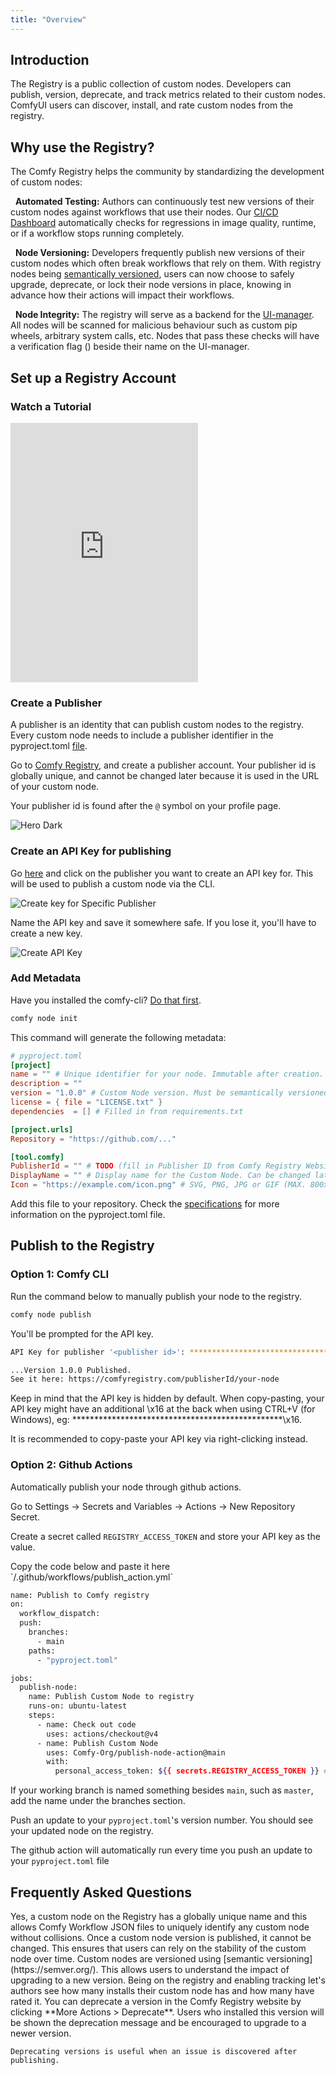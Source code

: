 ```yaml
---
title: "Overview"
---
```


## Introduction

The Registry is a public collection of custom nodes. Developers can publish, version, deprecate, and track metrics related to their custom nodes. ComfyUI users can discover, install, and rate custom nodes from the registry.

## Why use the Registry?

The Comfy Registry helps the community by standardizing the development of custom nodes:

<Icon icon="rotate" iconType="solid" size={20}/>&nbsp; **Automated Testing:** Authors can continuously test new versions of their custom nodes against workflows that use their nodes. Our [CI/CD Dashboard](https://docs.comfy.org/registry/cicd) automatically checks for regressions in image quality, runtime, or if a workflow stops running completely.

<Icon icon="timeline" iconType="solid" size={20}/>&nbsp; **Node Versioning:** Developers frequently publish new versions of their custom nodes which often break workflows that rely on them. With registry nodes being [semantically versioned](https://semver.org/), users can now choose to safely upgrade, deprecate, or lock their node versions in place, knowing in advance how their actions will impact their workflows.

<Icon icon="shield" iconType="solid" size={20}/>&nbsp; **Node Integrity:** The registry will serve as a backend for the [UI-manager](https://github.com/ltdrdata/ComfyUI-Manager). All nodes will be scanned for malicious behaviour such as custom pip wheels, arbitrary system calls, etc. Nodes that pass these checks will have a verification flag (<Icon icon="check" iconType="solid" />) beside their name on the UI-manager.

## Set up a Registry Account

### Watch a Tutorial

<iframe height="415" src="https://www.youtube.com/embed/WhOZZOgBggU?si=6TyvhJJadmQ65uXC" title="YouTube video player" frameborder="0" allow="accelerometer; autoplay; clipboard-write; encrypted-media; gyroscope; picture-in-picture; web-share" referrerpolicy="strict-origin-when-cross-origin" allowfullscreen style={{ width: "100%", borderRadius: "0.5rem" }}></iframe>

### Create a Publisher

A publisher is an identity that can publish custom nodes to the registry. Every custom node needs to include a publisher identifier in the pyproject.toml [file]().

Go to [Comfy Registry](https://comfyregistry.org), and create a publisher account. Your publisher id is globally unique, and cannot be changed later because it is used in the URL of your custom node.

Your publisher id is found after the `@` symbol on your profile page.

<img
  className="block"
  src="/images/publisherid.png"
  alt="Hero Dark"
/>

### Create an API Key for publishing

Go [here](https://comfyregistry.org/nodes) and click on the publisher you want to create an API key for. This will be used to publish a custom node via the CLI. 

![Create key for Specific Publisher](/images/pat-1.png)

Name the API key and save it somewhere safe. If you lose it, you'll have to create a new key.

![Create API Key](/images/pat-2.png)

### Add Metadata

<Tip>Have you installed the comfy-cli? [Do that first](/comfy-cli/getting-started).</Tip>

```bash
comfy node init
```

This command will generate the following metadata:

```toml
# pyproject.toml
[project]
name = "" # Unique identifier for your node. Immutable after creation.
description = ""
version = "1.0.0" # Custom Node version. Must be semantically versioned.
license = { file = "LICENSE.txt" }
dependencies  = [] # Filled in from requirements.txt

[project.urls]
Repository = "https://github.com/..."

[tool.comfy]
PublisherId = "" # TODO (fill in Publisher ID from Comfy Registry Website).
DisplayName = "" # Display name for the Custom Node. Can be changed later.
Icon = "https://example.com/icon.png" # SVG, PNG, JPG or GIF (MAX. 800x400px)
```

Add this file to your repository. Check the [specifications](/registry/specifications) for more information on the pyproject.toml file.

## Publish to the Registry

### Option 1: Comfy CLI 

Run the command below to manually publish your node to the registry.  

```bash
comfy node publish
```

You'll be prompted for the API key.

```bash
API Key for publisher '<publisher id>': ****************************************************

...Version 1.0.0 Published. 
See it here: https://comfyregistry.com/publisherId/your-node
```

<Warning>
  Keep in mind that the API key is hidden by default.
</Warning>
<Warning>
  When copy-pasting, your API key might have an additional \x16 at the back when using CTRL+V (for Windows), eg: ************************************************\x16. 

  It is recommended to copy-paste your API key via right-clicking instead.
</Warning>


### Option 2: Github Actions

Automatically publish your node through github actions.

<Steps>
<Step title="Set up a Github Secret">

Go to Settings -> Secrets and Variables -> Actions -> New Repository Secret.

Create a secret called `REGISTRY_ACCESS_TOKEN` and store your API key as the value. 

</Step>
<Step title="Create a Github Action">
Copy the code below and paste it here `/.github/workflows/publish_action.yml`

```bash
name: Publish to Comfy registry
on:
  workflow_dispatch:
  push:
    branches:
      - main
    paths:
      - "pyproject.toml"

jobs:
  publish-node:
    name: Publish Custom Node to registry
    runs-on: ubuntu-latest
    steps:
      - name: Check out code
        uses: actions/checkout@v4
      - name: Publish Custom Node
        uses: Comfy-Org/publish-node-action@main
        with:
          personal_access_token: ${{ secrets.REGISTRY_ACCESS_TOKEN }} ## Add your own personal access token to your Github Repository secrets and reference it here.
```

<Warning>If your working branch is named something besides `main`, such as `master`, add the name under the branches section.</Warning>
</Step>
<Step title="Test the Github Action">

Push an update to your `pyproject.toml`'s version number. You should see your updated node on the registry.

<Tip>The github action will automatically run every time you push an update to your `pyproject.toml` file</Tip>

</Step>


</Steps>

## Frequently Asked Questions

<AccordionGroup>
  <Accordion title="Do registry nodes have unique identifiers?">
    Yes, a custom node on the Registry has a globally unique name and this allows Comfy Workflow JSON files to uniquely identify any custom node without collisions.
  </Accordion>

  <Accordion title="How do you ensure node stability?">
    Once a custom node version is published, it cannot be changed. This ensures that users can rely on the stability of the custom node over time.
  </Accordion>

  <Accordion title="How are nodes versioned?">
    Custom nodes are versioned using [semantic versioning](https://semver.org/). This allows users to understand the impact of upgrading to a new version.
  </Accordion>

  <Accordion title="What are the benefits of enabling tracking?">
    Being on the registry and enabling tracking let's authors see how many installs their custom node has and how many have rated it.
  </Accordion>

  <Accordion title="How do I deprecate a node version?">
    You can deprecate a version in the Comfy Registry website by clicking **More Actions > Deprecate**. Users who installed this version will be shown the deprecation message and be encouraged to upgrade to a newer version.

    Deprecating versions is useful when an issue is discovered after publishing.
  </Accordion>

</AccordionGroup>
